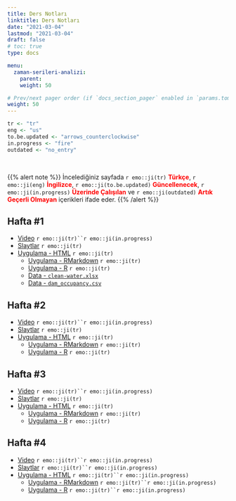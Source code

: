 ```yaml
---
title: Ders Notları
linktitle: Ders Notları
date: "2021-03-04"
lastmod: "2021-03-04"
draft: false
# toc: true
type: docs

menu:
  zaman-serileri-analizi:
    parent: 
    weight: 50

# Prev/next pager order (if `docs_section_pager` enabled in `params.toml`)
weight: 50
---
```


```r
tr <- "tr"
eng <- "us"
to.be.updated <- "arrows_counterclockwise"
in.progress <- "fire"
outdated <- "no_entry"
```

<br>

{{% alert note %}}
İncelediğiniz sayfada `r emo::ji(tr)` <font color="red">**Türkçe**</font>, `r emo::ji(eng)` <font color="red">**İngilizce**</font>, `r emo::ji(to.be.updated)` <font color="red">**Güncellenecek**</font>, `r emo::ji(in.progress)` <font color="red">**Üzerinde Çalışılan**</font> ve `r emo::ji(outdated)` <font color="red">**Artık Geçerli Olmayan**</font> içerikleri ifade eder.
{{% /alert %}}

## Hafta #1
- [Video]() `r emo::ji(tr)``r emo::ji(in.progress)`
- [Slaytlar](`r paste0(zaman.serileri.analizi.path, "Zaman_Serileri_Analizi_-_Hafta_1.pdf")`) `r emo::ji(tr)`
- [Uygulama - HTML](`r paste0(zaman.serileri.analizi.r.link, "Zaman_Serileri_Analizi_-_Hafta_1_Uygulama.html")`) `r emo::ji(tr)`
    + [Uygulama - RMarkdown](`r paste0(zaman.serileri.analizi.r.path, "Hafta_1/", "Zaman_Serileri_Analizi_-_Hafta_1_Uygulama.Rmd")`) `r emo::ji(tr)`
    + [Uygulama - R](`r paste0(zaman.serileri.analizi.r.path, "Hafta_1/", "Zaman_Serileri_Analizi_-_Hafta_1_Uygulama.R")`) `r emo::ji(tr)`
    + [Data - `clean-water.xlsx`](`r paste0(zaman.serileri.analizi.r.path, "Hafta_1/", "clean-water.xlsx")`)
    + [Data - `dam_occupancy.csv`](`r paste0(zaman.serileri.analizi.r.path, "Hafta_1/", "dam_occupancy.csv")`)

## Hafta #2
- [Video]() `r emo::ji(tr)``r emo::ji(in.progress)`
- [Slaytlar](`r paste0(zaman.serileri.analizi.path, "Zaman_Serileri_Analizi_-_Hafta_2.pdf")`) `r emo::ji(tr)`
- [Uygulama - HTML](`r paste0(zaman.serileri.analizi.r.link, "Zaman_Serileri_Analizi_-_Hafta_2_Uygulama.html")`) `r emo::ji(tr)`
    + [Uygulama - RMarkdown](`r paste0(zaman.serileri.analizi.r.path, "Hafta_2/", "Zaman_Serileri_Analizi_-_Hafta_2_Uygulama.Rmd")`) `r emo::ji(tr)`
    + [Uygulama - R](`r paste0(zaman.serileri.analizi.r.path, "Hafta_2/", "Zaman_Serileri_Analizi_-_Hafta_2_Uygulama.R")`) `r emo::ji(tr)`

## Hafta #3
- [Video]() `r emo::ji(tr)``r emo::ji(in.progress)`
- [Slaytlar](`r paste0(zaman.serileri.analizi.path, "Zaman_Serileri_Analizi_-_Hafta_3.pdf")`) `r emo::ji(tr)`
- [Uygulama - HTML](`r paste0(zaman.serileri.analizi.r.link, "Zaman_Serileri_Analizi_-_Hafta_3_Uygulama.html")`) `r emo::ji(tr)`
    + [Uygulama - RMarkdown](`r paste0(zaman.serileri.analizi.r.path, "Hafta_3/", "Zaman_Serileri_Analizi_-_Hafta_3_Uygulama.Rmd")`) `r emo::ji(tr)`
    + [Uygulama - R](`r paste0(zaman.serileri.analizi.r.path, "Hafta_3/", "Zaman_Serileri_Analizi_-_Hafta_3_Uygulama.R")`) `r emo::ji(tr)`

## Hafta #4
- [Video]() `r emo::ji(tr)``r emo::ji(in.progress)`
- [Slaytlar](`r paste0(zaman.serileri.analizi.path, "Zaman_Serileri_Analizi_-_Hafta_4.pdf")`) `r emo::ji(tr)``r emo::ji(in.progress)`
- [Uygulama - HTML](`r paste0(zaman.serileri.analizi.r.link, "Zaman_Serileri_Analizi_-_Hafta_4_Uygulama.html")`) `r emo::ji(tr)``r emo::ji(in.progress)`
    + [Uygulama - RMarkdown](`r paste0(zaman.serileri.analizi.r.path, "Hafta_4/", "Zaman_Serileri_Analizi_-_Hafta_4_Uygulama.Rmd")`) `r emo::ji(tr)``r emo::ji(in.progress)`
    + [Uygulama - R](`r paste0(zaman.serileri.analizi.r.path, "Hafta_4/", "Zaman_Serileri_Analizi_-_Hafta_4_Uygulama.R")`) `r emo::ji(tr)``r emo::ji(in.progress)`
